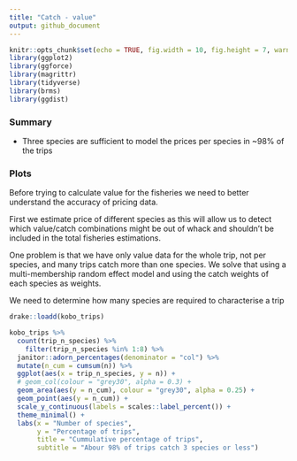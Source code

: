 ```yaml
---
title: "Catch - value"
output: github_document
---
```



```r
knitr::opts_chunk$set(echo = TRUE, fig.width = 10, fig.height = 7, warning = F)
library(ggplot2)
library(ggforce)
library(magrittr)
library(tidyverse)
library(brms)
library(ggdist)
```

### Summary

* Three species are sufficient to model the prices per species in ~98% of the trips

### Plots

Before trying to calculate value for the fisheries we need to better understand the accuracy of pricing data. 

First we estimate price of different species as this will allow us to detect which value/catch combinations might be out of whack and shouldn't be included in the total fisheries estimations. 

One problem is that we have only value data for the whole trip, not per species, and many trips catch more than one species. We solve that using a multi-membership random effect model and using the catch weights of each species as weights. 

We need to determine how many species are required to characterise a trip

```r
drake::loadd(kobo_trips)

kobo_trips %>%
  count(trip_n_species) %>%
    filter(trip_n_species %in% 1:8) %>%
  janitor::adorn_percentages(denominator = "col") %>%
  mutate(n_cum = cumsum(n)) %>%
  ggplot(aes(x = trip_n_species, y = n)) +
  # geom_col(colour = "grey30", alpha = 0.3) +
  geom_area(aes(y = n_cum), colour = "grey30", alpha = 0.25) +
  geom_point(aes(y = n_cum)) +
  scale_y_continuous(labels = scales::label_percent()) +
  theme_minimal() +
  labs(x = "Number of species", 
       y = "Percentage of trips", 
       title = "Cummulative percentage of trips", 
       subtitle = "Abour 98% of trips catch 3 species or less")
```

